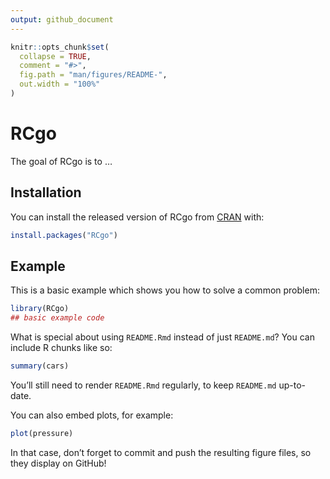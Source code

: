 ```yaml
---
output: github_document
---
```


<!-- README.md is generated from README.Rmd. Please edit that file -->

```r
knitr::opts_chunk$set(
  collapse = TRUE,
  comment = "#>",
  fig.path = "man/figures/README-",
  out.width = "100%"
)
```

# RCgo

<!-- badges: start -->
<!-- badges: end -->

The goal of RCgo is to ...

## Installation

You can install the released version of RCgo from [CRAN](https://CRAN.R-project.org) with:

``` r
install.packages("RCgo")
```

## Example

This is a basic example which shows you how to solve a common problem:

```r
library(RCgo)
## basic example code
```

What is special about using `README.Rmd` instead of just `README.md`? You can include R chunks like so:

```r
summary(cars)
```

You'll still need to render `README.Rmd` regularly, to keep `README.md` up-to-date.

You can also embed plots, for example:

```r
plot(pressure)
```

In that case, don't forget to commit and push the resulting figure files, so they display on GitHub!
